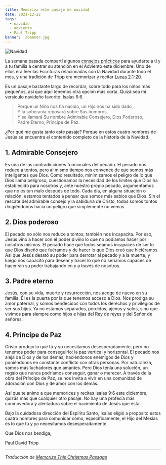```yaml
---
title: Memoriza este pasaje de navidad
date: 2021-12-22
tags:
  - navidad
  - adviento
  - Paul Tripp
banner: ./banner.jpg
---
```



![Navidad](./banner.jpg)

La semana pasada compartí algunos [consejos prácticos](/haz-que-este-diciembre-sea-diferente) para ayudarte a ti y a tu familia a centrar su atención en el Adviento este diciembre. Uno de ellos era leer las Escrituras relacionadas con la Navidad durante todo el mes, y una tradición de Tripp era memorizar y recitar [Lucas 2:1-20](https://www.biblegateway.com/passage/?search=Lucas+2%3A1-20&version=NBLA).

Es un pasaje bastante largo de recordar, sobre todo para los niños más pequeños, así que aquí tenemos otra opción más corta. Quizá sea mi versículo navideño favorito: Isaías 9:6.

> Porque un Niño nos ha nacido, un Hijo nos ha sido dado,<br />
> Y la soberanía reposará sobre Sus hombros.<br />
> Y se llamará Su nombre Admirable Consejero, Dios Poderoso,<br />
> Padre Eterno, Príncipe de Paz.

¿Por qué me gusta tanto este pasaje? Porque en estos cuatro nombres de Jesús se encuentra el contenido completo de la historia de la Navidad.

## 1. Admirable Consejero

Es una de las contradicciones funcionales del pecado. El pecado nos reduce a tontos, pero al mismo tiempo nos convence de que somos más inteligentes que Dios. Como resultado, minimizamos el peligro de lo que Dios llama peligroso, cuestionamos la necesidad de los límites que Dios ha establecido para nosotros y, ante nuestro propio pecado, argumentamos que no es tan malo después de todo. Cada día, en alguna situación o relación, estamos tentados a pensar que somos más sabios que Dios. Sin el rescate del admirable consejo y la sabiduría de
Cristo, todos somos tontos dirigiéndonos hacia un peligro que simplemente no vemos.

## 2. Dios poderoso

El pecado no sólo nos reduce a tontos; también nos incapacita. Por eso, Jesús vino a hacer con el poder divino lo que no podíamos hacer por nosotros mismos. El pecado hace que todos seamos incapaces de ser lo que Dios diseñó que fuéramos y de hacer lo que Dios creó que hiciéramos. Así que Jesús desató su poder para derrotar al pecado y a la muerte, y luego nos capacitó para desear y hacer lo que no seríamos capaces de hacer sin su poder trabajando en y a través de nosotros.

## 3. Padre eterno

Jesús, con su vida, muerte y resurrección, nos acoge de nuevo en su familia. Él es la puerta por la que tenemos acceso a Dios. Nos prodiga su amor paternal, y somos bendecidos con todos los derechos y privilegios de ser sus hijos. Ya no estamos separados, perdidos, ajenos y solos, sino que vivimos para siempre como hijos e hijas del Rey de reyes y del Señor de señores.

## 4. Príncipe de Paz

Cristo produjo lo que tú y yo necesitamos desesperadamente, pero no tenemos poder para conseguirlo: la paz vertical y horizontal. El pecado nos aleja de Dios y de los demás, haciéndonos enemigos de Dios y poniéndonos en constante conflicto con otras personas. Por naturaleza, somos más luchadores que amantes. Pero Dios tenía una solución, un regalo que nunca podríamos conseguir, ganar o merecer. A través de la obra del Príncipe de Paz, se nos invita a vivir en una comunidad de adoración con Dios y de amor con los demás.

Así que te animo a que memorices y recites Isaías 9:6 este diciembre, quizás más que cualquier otro pasaje. No hay una profecía más conmovedora y alentadora sobre el nacimiento de Jesús que ésta.

Bajo la cuidadosa dirección del Espíritu Santo, Isaías eligió a propósito estos cuatro nombres para comunicar cómo, específicamente, el Hijo del Mesías es lo que tú y yo necesitamos desesperadamente.

Que Dios nos bendiga,

Paul David Tripp

---

_Traducción de [Memorize This Christmas Passage](https://www.paultripp.com/wednesdays-word/posts/memorize-this-christmas-passage)_

<Author authorKey="paul-tripp" />
